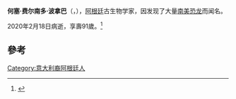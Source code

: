 {{expand language|1=en|page=José Bonaparte|time=2020-02-23T07:23:43+00:00}}
{{refimprove|time=2020-02-23T07:23:43+00:00}}
'''何塞·费尔南多·波拿巴'''（{{lang-es|José Fernando Bonaparte}}，{{bd|1928年|6月14日|2020年|2月18日|catIdx=Bonaparte}}），[[阿根廷|阿根廷]]古生物学家，因发现了大量[[南美|南美]][[恐龙|恐龙]]而闻名。

2020年2月18日病逝，享壽91歲。<ref>{{cite web|url=https://noticiasmercedinas.com/site/2020/02/18/el-reconocido-paleontologo-jose-bonaparte-fallecio-este-martes/|title=El reconocido paleontólogo José Bonaparte falleció este martes|accessdate=2020-02-18|date=2020-02-18|publisher=NOTICIAS MERCEDINAS|archive-date=2020-02-18|archive-url=https://web.archive.org/web/20200218200716/https://noticiasmercedinas.com/site/2020/02/18/el-reconocido-paleontologo-jose-bonaparte-fallecio-este-martes/|dead-url=no}}</ref>

== 參考 ==
{{reflist}}

{{Authority control}}
{{Biologist-stub}}
{{DEFAULTSORT: Bonaparte, José}}

[[Category:意大利裔阿根廷人|Category:意大利裔阿根廷人]]